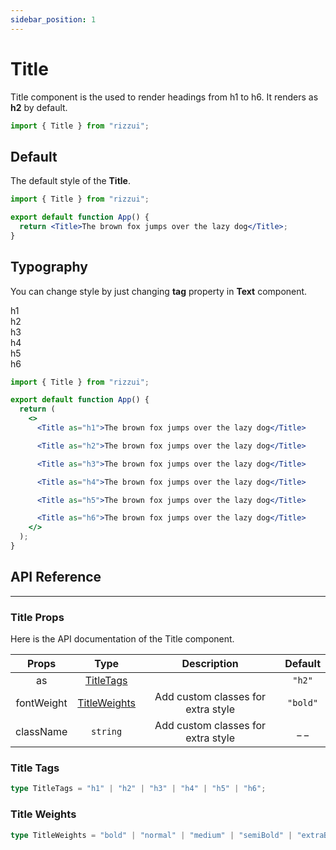 ```yaml
---
sidebar_position: 1
---
```



# Title

Title component is the used to render headings from h1 to h6. It renders as **h2** by default.

```jsx
import { Title } from "rizzui";
```

<div className="mb-20 md:mb-28" />

## Default

The default style of the **Title**.

<Paper>
  <Title>The brown fox jumps over the lazy dog</Title>
</Paper>

```jsx
import { Title } from "rizzui";

export default function App() {
  return <Title>The brown fox jumps over the lazy dog</Title>;
}
```

<div className="mb-16" />

## Typography

You can change style by just changing **tag** property in **Text** component.

<Paper>
  <div className="grid gap-8 py-2">
    <div>
      <Text as="span" className="tracking-wider text-gray-500">
        h1
      </Text>
      <Title as="h1">The brown fox jumps over the lazy dog</Title>
    </div>
    <div>
      <Text as="span" className="tracking-wider text-gray-500">
        h2
      </Text>
      <Title as="h2">The brown fox jumps over the lazy dog</Title>
    </div>
    <div>
      <Text as="span" className="tracking-wider text-gray-500">
        h3
      </Text>
      <Title as="h3">The brown fox jumps over the lazy dog</Title>
    </div>
    <div>
      <Text as="span" className="tracking-wider text-gray-500">
        h4
      </Text>
      <Title as="h4">The brown fox jumps over the lazy dog</Title>
    </div>
    <div>
      <Text as="span" className="tracking-wider text-gray-500">
        h5
      </Text>
      <Title as="h5">The brown fox jumps over the lazy dog</Title>
    </div>
    <div>
      <Text as="span" className="tracking-wider text-gray-500">
        h6
      </Text>
      <Title as="h6">The brown fox jumps over the lazy dog</Title>
    </div>
  </div>
</Paper>

```jsx
import { Title } from "rizzui";

export default function App() {
  return (
    <>
      <Title as="h1">The brown fox jumps over the lazy dog</Title>

      <Title as="h2">The brown fox jumps over the lazy dog</Title>

      <Title as="h3">The brown fox jumps over the lazy dog</Title>

      <Title as="h4">The brown fox jumps over the lazy dog</Title>

      <Title as="h5">The brown fox jumps over the lazy dog</Title>

      <Title as="h6">The brown fox jumps over the lazy dog</Title>
    </>
  );
}
```

<div className="mb-20" />

## API Reference

<hr />

<div className="mb-10" />

### Title Props

Here is the API documentation of the Title component.

<div className="overflow-x-auto">

|   Props    |              Type              |            Description             | Default  |
| :--------: | :----------------------------: | :--------------------------------: | :------: |
|     as     |    [TitleTags](#title-tags)    |                                    |  `"h2"`  |
| fontWeight | [TitleWeights](#title-weights) | Add custom classes for extra style | `"bold"` |
| className  |            `string`            | Add custom classes for extra style |  \_ \_   |

</div>

<div className="mb-10" />

### Title Tags

```ts
type TitleTags = "h1" | "h2" | "h3" | "h4" | "h5" | "h6";
```

### Title Weights

```ts
type TitleWeights = "bold" | "normal" | "medium" | "semiBold" | "extraBold";
```
